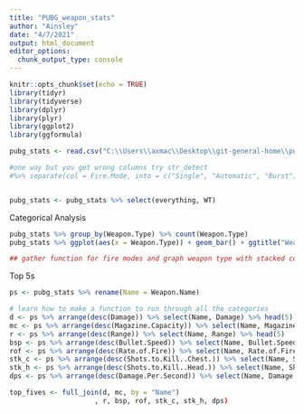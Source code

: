 ```yaml
---
title: "PUBG_weapon_stats"
author: "Ainsley"
date: "4/7/2021"
output: html_document
editor_options: 
  chunk_output_type: console
---
```


```r
knitr::opts_chunk$set(echo = TRUE)
library(tidyr)
library(tidyverse)
library(dplyr)
library(plyr)
library(ggplot2)
library(ggformula)
```

```r
pubg_stats <- read.csv("C:\\Users\\axmac\\Desktop\\git-general-home\\pubg-weapon-stats.csv") %>% select(Weapon.Name:Fire.Mode) %>% mutate(Single = str_detect(Fire.Mode, "Single"), Automatic = str_detect(Fire.Mode, "Automatic"), Burst = str_detect(Fire.Mode, "Burst")) 

#one way but you get wrong columns try str_detect
#%>% separate(col = Fire.Mode, into = c("Single", "Automatic", "Burst"), sep = ",", remove = FALSE)


pubg_stats <- pubg_stats %>% select(everything, WT)
```

Categorical Analysis
```r
pubg_stats %>% group_by(Weapon.Type) %>% count(Weapon.Type)
pubg_stats %>% ggplot(aes(x = Weapon.Type)) + geom_bar() + ggtitle("Weapon Type") + theme(axis.text.x = element_text(angle = 20, vjust = .8) ) 

## gather function for fire modes and graph weapon type with stacked color for each fire type
```

Top 5s 
```r
ps <- pubg_stats %>% rename(Name = Weapon.Name)

# learn how to make a function to run through all the categories
d <- ps %>% arrange(desc(Damage)) %>% select(Name, Damage) %>% head(5)
mc <- ps %>% arrange(desc(Magazine.Capacity)) %>% select(Name, Magazine.Capacity) %>% head(5)
r <- ps %>% arrange(desc(Range)) %>% select(Name, Range) %>% head(5)
bsp <- ps %>% arrange(desc(Bullet.Speed)) %>% select(Name, Bullet.Speed) %>% head(5)
rof <- ps %>% arrange(desc(Rate.of.Fire)) %>% select(Name, Rate.of.Fire) %>% head(5)
stk_c <- ps %>% arrange(desc(Shots.to.Kill..Chest.)) %>% select(Name, Shots.to.Kill..Chest.) %>% head(5)
stk_h <- ps %>% arrange(desc(Shots.to.Kill..Head.)) %>% select(Name, Shots.to.Kill..Head.) %>% head(5)
dps <- ps %>% arrange(desc(Damage.Per.Second)) %>% select(Name, Damage.Per.Second) %>% head(5)

top_fives <- full_join(d, mc, by = "Name")
                     , r, bsp, rof, stk_c, stk_h, dps)
```

